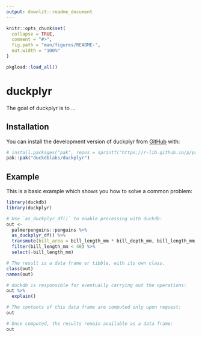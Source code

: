 ```yaml
---
output: downlit::readme_document
---
```


<!-- README.md is generated from README.Rmd. Please edit that file -->

```r
knitr::opts_chunk$set(
  collapse = TRUE,
  comment = "#>",
  fig.path = "man/figures/README-",
  out.width = "100%"
)

pkgload::load_all()
```

# duckplyr

<!-- badges: start -->
<!-- badges: end -->

The goal of duckplyr is to ...

## Installation

You can install the development version of duckplyr from [GitHub](https://github.com/) with:

``` r
# install.packages("pak", repos = sprintf("https://r-lib.github.io/p/pak/stable/%s/%s/%s", .Platform$pkgType, R.Version()$os, R.Version()$arch))
pak::pak("duckdblabs/duckplyr")
```

## Example

This is a basic example which shows you how to solve a common problem:

```r
library(duckdb)
library(duckplyr)

# Use `as_duckplyr_df()` to enable processing with duckdb:
out <- 
  palmerpenguins::penguins %>% 
  as_duckplyr_df() %>% 
  transmute(bill_area = bill_length_mm * bill_depth_mm, bill_length_mm, species, sex) %>%
  filter(bill_length_mm < 40) %>%
  select(-bill_length_mm)

# The result is a data frame or tibble, with its own class.
class(out)
names(out)

# duckdb is responsible for eventually carrying out the operations:
out %>% 
  explain()

# The contents of this data frame are computed only upon request:
out

# Once computed, the results remain available as a data frame:
out
```
